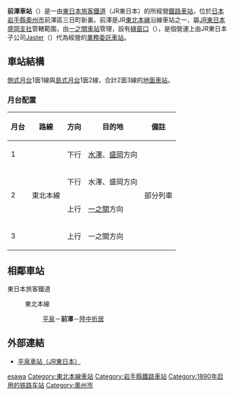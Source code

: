 {{NoteTA|1 = zh:前澤車站; zh-cn:前泽站; zh-tw:前澤車站; zh-hk:前澤站; }}
{{日本車站資訊
|公司色 = green
|文字色 =
|站名 = 前澤站
|圖片 = Maesawa-Sta.JPG
|pxl = 
|圖片說明 = 站舍
|日文原名 = 前沢
|平假名 = まえさわ
|羅馬拼音 = Maesawa
|電報略號 = マサ
|所屬公司 = [[東日本旅客鐵道|東日本旅客鐵道]]（JR東日本）
|所在地 = [[岩手縣|岩手縣]][[奧州市|奧州市]]{{link-ja|前澤町|前沢町|前澤區}}字三日町新裏77
|啟用年月日 = 1890年（[[明治|明治]]23年）11月1日
|車站構造 = [[地面車站|地面車站]]（[[跨站式站房|跨站式站房]]）
|月台配置 = 2面3線
|乘客人數 = 521
|上下車人次 =
|統計年度 = 2015年
|所屬路線 = {{Color|mediumseagreen|■}}[[東北本線|東北本線]]
|前一站 = [[平泉站_(日本)|平泉]]
|前一站距離 = 7.6
|後一站距離 = 5.2
|後一站 = [[陸中折居站|陸中折居]]
|距離 = 459.9
|起點站 = [[東京站|東京]]
|備註 = 業務委託站
}}
'''前澤車站'''（{{jpn|j=前沢駅|hg=まえさわえき|rm=Maesawa eki|f=y}}）是一由[[東日本旅客鐵道|東日本旅客鐵道]]（JR東日本）的所經營[[鐵路車站|鐵路車站]]，位於[[日本|日本]][[岩手縣|岩手縣]][[奧州市|奧州市]]前澤區三日町新裏。前澤是JR[[東北本線|東北本線]]沿線車站之一，屬[[東日本旅客鐵道盛岡支社|JR東日本盛岡支社]]管轄範圍，由[[一之關車站|一之關車站]]管理，設有[[綠窗口|綠窗口]]（{{lang|ja|みどりの窓口}}），是個營運上由JR東日本子公司[[Jaster|Jaster]]（{{lang|ja|ジャスター}}）代為經營的[[業務委託車站|業務委託車站]]。

== 車站結構 ==
[[側式月台|側式月台]]1面1線與[[島式月台|島式月台]]1面2線，合計2面3線的[[地面車站|地面車站]]。
=== 月台配置 ===
{| rules="rows" class="wikitable"
!月台<!-- 事業者側による呼称 --->!!路線!!方向!!目的地!!備註
|-
! 1
|rowspan=4|{{Color|mediumseagreen|■}}東北本線
| style="text-align:center" | 下行
|[[水澤站|水澤]]、[[盛岡站|盛岡]]方向
|  
|-
! rowspan="2" | 2
| style="text-align:center" | 下行
| 水澤、盛岡方向
| rowspan="2" | 部分列車
|-
| style="text-align:center" | 上行
|[[一之關站|一之關]]方向
|-
! 3
| style="text-align:center" | 上行
| 一之關方向
|  
|}
== 相鄰車站 ==
; 東日本旅客鐵道
: {{Color|mediumseagreen|■}}東北本線
:: [[平泉站_(日本)|平泉]]－'''前澤'''－[[陸中折居站|陸中折居]]

== 外部連結 ==
* {{ja}}[http://www.jreast.co.jp/estation/station/info.aspx?StationCd=1333 平泉車站（JR東日本）] {{Wayback|url=http://www.jreast.co.jp/estation/station/info.aspx?StationCd=1333 |date=20070930184222 }}

{{東北本線}}

{{DEFAULTSORT:Maesawa}}
[[Category:日本鐵路車站_Ma|esawa]]
[[Category:東北本線車站|Category:東北本線車站]]
[[Category:岩手縣鐵路車站|Category:岩手縣鐵路車站]]
[[Category:1890年启用的铁路车站|Category:1890年启用的铁路车站]]
[[Category:奧州市|Category:奧州市]]

{{japan-rail-stub}}